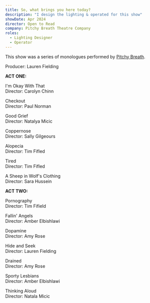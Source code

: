 ```yaml
---
title: So, what brings you here today?
description: "I design the lighting & operated for this show"
showDate: Apr 2024
director: Open to Read
company: Pitchy Breath Theatre Company
roles:
  - Lighting Designer
  - Operator
---
```


This show was a series of monologues performed by [Pitchy Breath](https://pitchybreath.co.uk).

Producer: Lauren Fielding

**ACT ONE:**

I'm Okay With That<br/>
Director: Carolyn Chinn

Checkout<br/>
Director: Paul Norman

Good Grief<br/>
Director: Natalya Micic

Coppernose<br/>
Director: Sally Gilgeours

Alopecia<br/>
Director: Tim Fifled

Tired<br/>
Director: Tim Fifled

A Sheep in Wolf's Clothing<br/>
Director: Sara Hussein

**ACT TWO:**

Pornography<br/>
Director: Tim Fifield

Fallin' Angels<br/>
Director: Amber Elbishlawi

Dopamine<br/>
Director: Amy Rose

Hide and Seek<br/>
Director: Lauren Fielding

Drained<br/>
Director: Amy Rose

Sporty Lesbians<br/>
Director: Amber Elbishlawi

Thinking Aloud<br/>
Director: Natala Micic
